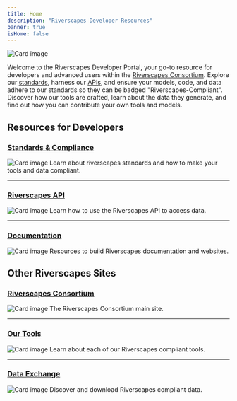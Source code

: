 ```yaml
---
title: Home
description: "Riverscapes Developer Resources"
banner: true
isHome: false
---
```


![Card image](/img/card-image.jpg)

Welcome to the Riverscapes Developer Portal, your go-to resource for developers and advanced users within the [Riverscapes Consortium](https://riverscapes.net). Explore our [standards](./standards/), harness our [APIs](./dev-tools/), and ensure your models, code, and data adhere to our standards so they can be badged "Riverscapes-Compliant". Discover how our tools are crafted, learn about the data they generate, and find out how you can contribute your own tools and models.

## Resources for Developers

### [Standards & Compliance](/standards)
![Card image](/img/card-image.jpg)
Learn about riverscapes standards and how to make your tools and data compliant.

---

### [Riverscapes API](/getting-started)
![Card image](/img/card-image.jpg)
Learn how to use the Riverscapes API to access data.

---

### [Documentation](/documentation)
![Card image](/img/card-image.jpg)
Resources to build Riverscapes documentation and websites.

## Other Riverscapes Sites

### [Riverscapes Consortium](https://riverscapes.net)
![Card image](/img/card-image.jpg)
The Riverscapes Consortium main site.

---

### [Our Tools](https://tools.riverscapes.net)
![Card image](/img/card-image.jpg)
Learn about each of our Riverscapes compliant tools.

---

### [Data Exchange](https://data.riverscapes.net)
![Card image](/img/card-image.jpg)
Discover and download Riverscapes compliant data.
